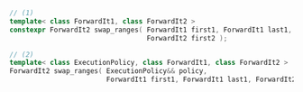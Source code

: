```cpp
// (1)
template< class ForwardIt1, class ForwardIt2 >
constexpr ForwardIt2 swap_ranges( ForwardIt1 first1, ForwardIt1 last1,
                                  ForwardIt2 first2 );

// (2)
template< class ExecutionPolicy, class ForwardIt1, class ForwardIt2 >
ForwardIt2 swap_ranges( ExecutionPolicy&& policy,
                        ForwardIt1 first1, ForwardIt1 last1, ForwardIt2 first2 );
```

